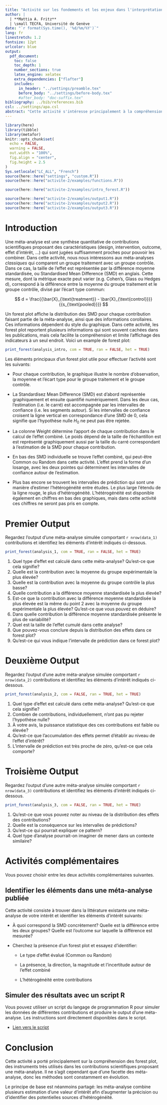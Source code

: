 ```yaml
---
title: "Activité sur les fondements et les enjeux dans l'interprétation des outputs d'une méta-analyse"
author: |
  | **Mattia A. Fritz**
  | \small TECFA, Université de Genève
date: "`r format(Sys.time(), '%d/%m/%Y')`"
lang: fr
linestretch: 1.2
fontsize: 12pt
urlcolor: blue
output:
  pdf_document:
    toc: false
    toc_depth: 1
    number_sections: true
    latex_engine: xelatex
    extra_dependencies: ["flafter"]
    includes:
      in_header: "../settings/preamble.tex"
      before_body: "../settings/before-body.tex"
      #after_body: "doc-suffix.tex"
bibliography: ../bib/references.bib
csl: ../settings/apa.csl
abstract: "Cette activité s'intéresse principalement à la compréhension de méta-analyses classiques, c'est-$-dire qui comparent un groupe traitement avec un groupe contrôle et essayent de définir un effet cumulé. À ce propos, l'activité propose surtout de travailler autour des forest plots, des représentations graphiques qui permettent d'évaluer la présence, la direction et la magnitude des différen"
---
```


```r
library(here)
library(tibble)
library(metafor)
knitr::opts_chunk$set(
  echo = FALSE, 
  warning = FALSE,
  out.width = "100%",
  fig.align = "center",
  fig.height = 2.5
)
Sys.setlocale("LC_ALL", "French")
source(here::here("settings", "custom.R"))
source(here::here("activite-2/examples/functions.R"))

source(here::here("activite-2/examples/intro_forest.R"))

source(here::here("activite-2/examples/output1.R"))
source(here::here("activite-2/examples/output2.R"))
source(here::here("activite-2/examples/output3.R"))
```

# Introduction

Une méta-analyse est une synthèse quantitative de contributions scientifiques proposant des caractéristiques (design, intervention, outcome, effet d'intérêt, ...) qui sont jugées suffisamment proches pour pouvoir les combiner. Dans cette activité, nous nous intéressons aux méta-analyses *classiques* qui comparent un groupe traitement avec un groupe contrôle. Dans ce cas, la taille de l'effet est représentée par la différence moyenne standardisée, ou Standardised Mean Difference (SMD) en anglais. Cette mesure, dont la métrique exacte peut varier (e.g. Cohen's, Glass ou Hedges d), correspond à la différence entre la moyenne du groupe traitement et le groupe contrôle, divisé par l'écart type commun:

$$
d = \frac{{\bar{X}_{\text{treatment}} - \bar{X}_{\text{control}}}}{{s_{\text{pooled}}}}
$$

Un forest plot affiche la distribution des SMD pour chaque contribution faisant partie de la méta-analyse, ainsi que des informations corollaires. Ces informations dépendent du style du graphique. Dans cette activité, les forest plot reportent plusieurs informations qui sont souvent cachées dans les publications, mais cela facilite la compréhension et limite l'affichage des indicateurs à un seul endroit. Voici un example de forest plot:

```r
print_forest(analysis_intro, com = TRUE, ran = FALSE, het = TRUE)
```

Les éléments principaux d'un forest plot utile pour effectuer l'activité sont les suivants:

-   Pour chaque contribution, le graphique illustre le nombre d'observation, la moyenne et l'écart type pour le groupe traitement et le groupe contrôle.

-   La Standardisez Mean Difference (SMD) est d'abord représentée graphiquement et ensuite quantifié numériquement. Dans les deux cas, l'estimation (i.e. le carré) est accompagnée par les intervalles de confiance (i.e. les segments autour). Si les intervalles de confiance croisent la ligne vertical en correspondance d'une SMD de 0, cela signifie que l'hypothèse nulle $H_0$ ne peut pas être rejetée.

-   La colonne Weight détermine l'apport de chaque contribution dans le calcul de l'effet combiné. Le poids dépend de la taille de l'échantillon est est représenté graphiquement aussi par la taille du carré correspondant à l'estimation de la SMD pour chaque contribution.

-   En bas des SMD individuelle se trouve l'effet combiné, qui peut-être Common ou Random dans cette activité. L'effet prend la forme d'un losange, avec les deux pointes qui déterminent les intervalles de confiance autour de l'estimation.

-   Plus bas encore se trouvent les intervalles de prédiction qui sont une manière d'estimer l'hétérogénéité entre études. Le plus large l'étendu de la ligne rouge, le plus d'hétérogénéité. L'hétérogénéité est disponible également en chiffres en bas des graphiques, mais dans cette activité ces chiffres ne seront pas pris en compte.

\newpage

# Premier Output

Regardez l'output d'une méta-analyse simulée comportant `r nrow(data_1)` contributions et identifiez les éléments d'intérêt indiqués ci-dessous.

```r
print_forest(analysis_1, com = TRUE, ran = FALSE, het = TRUE)
```

1.  Quel type d'effet est calculé dans cette méta-analyse? Qu'est-ce que cela signifie?
2.  Quelle est la contribution avec la moyenne du groupe expérimentale la plus élevée?
3.  Quelle est la contribution avec la moyenne du groupe contrôle la plus basse?
4.  Quelle contribution a la différence moyenne standardisée la plus élevée?
5.  Est-ce que la contribution avec la différence moyenne standardisée la plus élevée est la même du point 2 avec la moyenne du groupe expérimentale la plus élevée? Qu'est-ce que vous pouvez en déduire?
6.  Dans quelle contribution la différence moyenne standardisée présente le plus de variabilité?
7.  Quel est la taille de l'effet cumulé dans cette analyse?
8.  Que pouvez-vous conclure depuis la distribution des effets dans ce forest plot?
9.  Qu'est-ce qui vous indique l'intervalle de prédiction dans ce forest plot?

\newpage

# Deuxième Output

Regardez l'output d'une autre méta-analyse simulée comportant `r nrow(data_2)` contributions et identifiez les éléments d'intérêt indiqués ci-dessous.

```r
print_forest(analysis_2, com = FALSE, ran = TRUE, het = TRUE)
```

1.  Quel type d'effet est calculé dans cette méta-analyse? Qu'est-ce que cela signifie?
2.  Combien de contributions, individuellement, n'ont pas pu rejeter l'hypothèse nulle?
3.  À votre avis, la puissance statistique des ces contributions est faible ou élevée?
4.  Qu'est-ce que l'accumulation des effets permet d'établir au niveau de l'effet d'intérêt?
5.  L'intervalle de prédiction est très proche de zéro, qu'est-ce que cela comporte?

\newpage

# Troisième Output

Regardez l'output d'une autre méta-analyse simulée comportant `r nrow(data_3)` contributions et identifiez les éléments d'intérêt indiqués ci-dessous.

```r
print_forest(analysis_3, com = FALSE, ran = TRUE, het = TRUE)
```

1.  Qu'est-ce que vous pouvez noter au niveau de la distribution des effets des contributions?
2.  Quelle est la conséquence sur les intervalles de prédictions?
3.  Qu'est-ce qui pourrait expliquer ce pattern?
4.  Quel type d'analyse pourrait-on imaginer de mener dans un contexte similaire?

\newpage

# Activités complémentaires

Vous pouvez choisir entre les deux activités complémentaires suivantes.

## Identifier les éléments dans une méta-analyse publiée

Cette activité consiste à trouver dans la littérature existante une méta-analyse de votre intérêt et identifier les éléments d'intérêt suivants:

-   À quoi correspond la SMD concrètement? Quelle est la différence entre les deux groupes? Quelle est l'outcome sur laquelle la différence est mesurée?

-   Cherchez la présence d'un forest plot et essayez d'identifier:

    -   Le type d'effet évalué (Common ou Random)

    -   La présence, la direction, la magnitude et l'incertitude autour de l'effet combiné

    -   L'hétérogénéité entre contributions

## Simuler des résultats avec un script R

Vous pouvez utiliser un script du langage de programmation R pour simuler les données de différentes contributions et produire le output d'une méta-analyse. Les instructions sont directement disponibles dans le script.

-   [Lien vers le script](https://github.com/mafritz/systematic-review-workshop-2023/blob/main/activite-2/scripts/meta-analysis.R)

# Conclusion

Cette activité a porté principalement sur la compréhension des forest plot, des instruments très utilisés dans les contributions scientifiques proposant une méta-analyse. Il ne s'agit cependant que d'une facette des méta-analyse, donc les méthodes sont constamment en évolution.

Le principe de base est néanmoins partagé: les méta-analyse combine plusieurs estimation d'une valeur d'intérêt afin d'augmenter la précision ou d'identifier des potentielles sources d'hétérogénéité.
